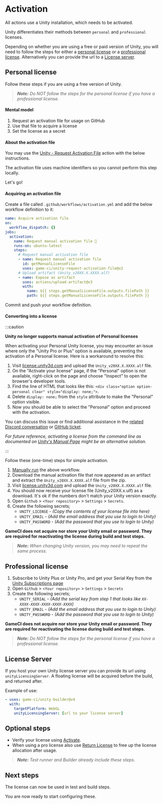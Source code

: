 # Activation

All actions use a Unity installation, which needs to be activated.

Unity differentiates their methods between `personal` and `professional` licenses.

Depending on whether you are using a free or paid version of Unity, you will need to follow the
steps for either a [personal license](#personal-license) or a
[professional license](#professional-license). Alternatively you can provide the url to a
[License server](#license-server).

## Personal license

Follow these steps if you are using a free version of Unity.

> _**Note:** Do NOT follow the steps for the personal license if you have a professional license._

#### Mental model

1. Request an activation file for usage on GitHub
2. Use that file to acquire a license
3. Set the license as a secret

#### About the activation file

You may use the
[Unity - Request Activation File](https://github.com/marketplace/actions/unity-request-activation-file)
action with the below instructions.

The activation file uses machine identifiers so you cannot perform this step locally.

Let's go!

#### Acquiring an activation file

Create a file called `.github/workflows/activation.yml` and add the below workflow definition to it:

```yaml
name: Acquire activation file
on:
  workflow_dispatch: {}
jobs:
  activation:
    name: Request manual activation file 🔑
    runs-on: ubuntu-latest
    steps:
      # Request manual activation file
      - name: Request manual activation file
        id: getManualLicenseFile
        uses: game-ci/unity-request-activation-file@v2
      # Upload artifact (Unity_v20XX.X.XXXX.alf)
      - name: Expose as artifact
        uses: actions/upload-artifact@v3
        with:
          name: ${{ steps.getManualLicenseFile.outputs.filePath }}
          path: ${{ steps.getManualLicenseFile.outputs.filePath }}
```

Commit and push your workflow definition.

#### Converting into a license

:::caution

**Unity no longer supports manual activation of Personal licenses**

When activating your Personal Unity license, you may encounter an issue where only the "Unity Pro or
Plus" option is available, preventing the activation of a Personal license. Here is a workaround to
resolve this:

1. Visit [license.unity3d.com](https://license.unity3d.com/manual) and upload the
   `Unity_v20XX.X.XXXX.alf` file.
2. On the "Activate your license" page, if the "Personal" option is not available, right-click on
   the page and choose "Inspect" to open the browser's developer tools.
3. Find the line of HTML that looks like this:
   `<div class="option option-personal clear" style="display: none;">`.
4. Delete `display: none;` from the `style` attribute to make the "Personal" option visible.
5. Now you should be able to select the "Personal" option and proceed with the activation.

You can discuss this issue or find additional assistance in the
[related Discord conversation](https://discord.com/channels/710946343828455455/1138586951604248666)
or [GitHub ticket](https://github.com/game-ci/documentation/issues/408).

_For future reference, activating a license from the command line as documented on
[Unity's Manual Page](https://docs.unity3d.com/Manual/ManagingYourUnityLicense.html) might be an
alternative solution._

:::

Follow these (one-time) steps for simple activation.

1. [Manually run](https://docs.github.com/en/actions/managing-workflow-runs/manually-running-a-workflow)
   the above workflow.
2. Download the manual activation file that now appeared as an artifact and extract the
   `Unity_v20XX.X.XXXX.alf` file from the zip.
3. Visit [license.unity3d.com](https://license.unity3d.com/manual) and upload the
   `Unity_v20XX.X.XXXX.alf` file.
4. You should now receive your license file (Unity_v20XX.x.ulf) as a download. It's ok if the
   numbers don't match your Unity version exactly.
5. Open `Github` > `<Your repository>` > `Settings` > `Secrets`.
6. Create the following secrets;
   - `UNITY_LICENSE` - _(Copy the contents of your license file into here)_
   - `UNITY_EMAIL` - _(Add the email address that you use to login to Unity)_
   - `UNITY_PASSWORD` - _(Add the password that you use to login to Unity)_

**GameCI does not acquire nor store your Unity email or password. They are required for reactivating
the license during build and test steps.**

> _**Note:** When changing Unity version, you may need to repeat the same process._

## Professional license

1. Subscribe to Unity Plus or Unity Pro, and get your Serial Key from the
   [Unity Subscriptions page](https://id.unity.com/en/subscriptions)
2. Open `Github` > `<Your repository>` > `Settings` > `Secrets`
3. Create the following secrets;
   - `UNITY_SERIAL` - _(Add the serial key from step 1 that looks like
     `XX-XXXX-XXXX-XXXX-XXXX-XXXX`)_
   - `UNITY_EMAIL` - _(Add the email address that you use to login to Unity)_
   - `UNITY_PASSWORD` - _(Add the password that you use to login to Unity)_

**GameCI does not acquire nor store your Unity email or password. They are required for reactivating
the license during build and test steps.**

> _**Note:** Do NOT follow the steps for the personal license if you have a professional license._

## License Server

If you host your own Unity license server you can provide its url using `unityLicensingServer`. A
floating license will be acquired before the build, and returned after.

Example of use:

```yaml
- uses: game-ci/unity-builder@v4
  with:
    targetPlatform: WebGL
    unityLicensingServer: [url to your license server]
```

## Optional steps

- Verify your license using [Activate](https://github.com/marketplace/actions/unity-activate).
- When using a pro license also use
  [Return License](https://github.com/marketplace/actions/unity-return-license) to free up the
  license allocation after usage.

> _**Note:** Test runner and Builder already include these steps._

## Next steps

The license can now be used in test and build steps.

You are now ready to start configuring these.
